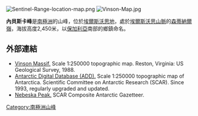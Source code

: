 [[Image:Sentinel-Range-location-map.png|thumb]]
[[Image:Vinson-Map.jpg|thumb]]

{{coord|78|23|01|S|85|11|16|W|display=title}}

'''內貝斯卡峰'''是[[南極洲|南極洲]]的山峰，位於[[埃爾斯沃思地|埃爾斯沃思地]]，處於[[埃爾斯沃思山脈|埃爾斯沃思山脈]]的[[森蒂納爾嶺|森蒂納爾嶺]]，海拔高度2,450米，以[[保加利亞|保加利亞]]南部的鄉鎮命名。

==外部連結==
* [http://upload.wikimedia.org/wikipedia/commons/6/6b/Vinson-Map.jpg Vinson Massif.]{{Wayback|url=http://upload.wikimedia.org/wikipedia/commons/6/6b/Vinson-Map.jpg |date=20140517073024 }}  Scale 1:250000 topographic map.  Reston, Virginia: US Geological Survey, 1988.
* [http://www.add.scar.org Antarctic Digital Database (ADD).]{{Wayback|url=http://www.add.scar.org/ |date=20170305000653 }} Scale 1:250000 topographic map of Antarctica. Scientific Committee on Antarctic Research (SCAR). Since 1993, regularly upgraded and updated.
* [https://data.aad.gov.au/aadc/gaz/scar/display_name.cfm?gaz_id=137478 Nebeska Peak.] {{Wayback|url=https://data.aad.gov.au/aadc/gaz/scar/display_name.cfm?gaz_id=137478 |date=20170922100314 }} SCAR Composite Antarctic Gazetteer.

{{DEFAULTSORT:Nebeska Peak}}
[[Category:南極洲山峰|Category:南極洲山峰]]


{{EllsworthLand-geo-stub}}